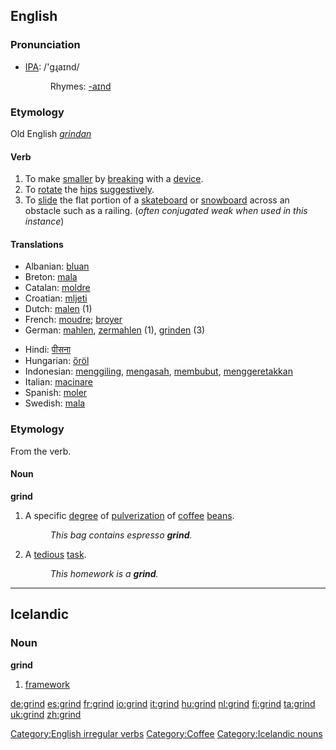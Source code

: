 ==English==

===Pronunciation===
*[[w:IPA|IPA]]: /'gɻaɪnd/
*:Rhymes: [[Rhymes:English:-aɪnd|-aɪnd]]

===Etymology===
Old English ''[[grindan]]''
====Verb====
[[Category:English irregular verbs]]
{{en-verb2|'''to grind'''|'''[[grinds]]'''|'''[[ground]]'''|'''[[ground]]'''|'''[[grinding]]'''}}
# To make [[smaller]] by [[break]]ing with a [[device]].
# To [[rotate]] the [[hips]] [[suggestive]]ly.
# To [[slide]] the flat portion of a [[skateboard]] or [[snowboard]] across an obstacle such as a railing. (''often conjugated weak when used in this instance'')

==== Translations ====
{{top}}
*Albanian: [[bluan]]
*Breton: [[mala]]
*Catalan: [[moldre]]
*Croatian: [[mljeti]]
*Dutch: [[malen]] (1)
*French: [[moudre]]; [[broyer]]
*German: [[mahlen]], [[zermahlen]] (1), [[grinden]] (3)
{{mid}}
*Hindi: [[पीसना]]
*Hungarian: [[őröl]]
*Indonesian: [[giling|menggiling]], [[asah|mengasah]], [[bubut|membubut]], [[geretak|menggeretakkan]]
*Italian: [[macinare]]
*Spanish: [[moler]]
*Swedish: [[mala]]
{{bottom}}

===Etymology===
From the verb.
====Noun====
'''grind'''

# A specific [[degree]] of [[pulverization]] of [[coffee]] [[bean]]s.
#: ''This bag contains espresso '''grind'''.''
# A [[tedious]] [[task]].
#: ''This homework is a '''grind'''.''

[[Category:Coffee]]

----

== Icelandic ==

=== Noun ===

'''grind''' {{f}}

# [[framework]]



[[Category:Icelandic nouns]]

[[de:grind]]
[[es:grind]]
[[fr:grind]]
[[io:grind]]
[[it:grind]]
[[hu:grind]]
[[nl:grind]]
[[fi:grind]]
[[ta:grind]]
[[uk:grind]]
[[zh:grind]]
